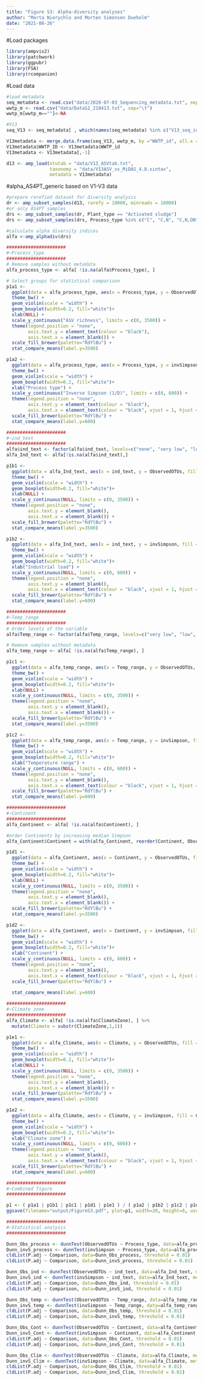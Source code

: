 ```yaml
---
title: "Figure S3: Alpha-diversity analyses"
author: "Marta Nierychlo and Morten Simonsen Dueholm"
date: "2021-08-26"
---
```


#Load packages
```r
library(ampvis2)
library(patchwork)
library(ggpubr)
library(FSA)
library(rcompanion)
```

#Load data
```r
#load metadata
seq_metadata <- read.csv("data/2020-07-03_Sequencing_metadata.txt", sep="\t")
wwtp_m <- read.csv("data/DataS1_210413.txt", sep="\t")
wwtp_m[wwtp_m==""]<-NA

#V13
seq_V13 <- seq_metadata[ , which(names(seq_metadata) %in% c("V13_seq_id","WWTP_id"))]

V13metadata <- merge.data.frame(seq_V13, wwtp_m, by ="WWTP_id", all.x = TRUE)
V13metadata$WWTP_ID <- V13metadata$WWTP_id
V13metadata <- V13metadata[,-1]

d13 <- amp_load(otutab = "data/V13_ASVtab.txt", 
                taxonomy = "data/V13ASV_vs_MiDAS_4.8.sintax",
                metadata = V13metadata)
```


#alpha_AS4PT_generic based on V1-V3 data
```r
#prepare rarefied dataset for diversity analysis
dr <- amp_subset_samples(d13, rarefy = 10000, minreads = 10000)
#or only AS4PT samples
drs <- amp_subset_samples(dr, Plant_type == "Activated sludge")
drs <- amp_subset_samples(drs, Process_type %in% c("C", "C,N", "C,N,DN", "C,N,DN,P"))

#calculate alpha diversity indices
alfa <-amp_alphadiv(drs)

######################
#~Process_type
######################
# Remove samples without metadata
alfa_process_type <- alfa[ !is.na(alfa$Process_type), ]

# Select groups for statistical comparison
p1a1 <- 
  ggplot(data = alfa_process_type, aes(x = Process_type, y = ObservedOTUs, fill = Process_type))+
  theme_bw() +
  geom_violin(scale = "width") +
  geom_boxplot(width=0.2, fill="white")+
  xlab(NULL) +
  scale_y_continuous("ASV richness", limits = c(0, 3500)) +
  theme(legend.position = "none",
        axis.text.y = element_text(colour = "black"), 
        axis.text.x = element_blank()) +
  scale_fill_brewer(palette="RdYlBu") +
  stat_compare_means(label.y=3500)

p1a2 <- 
  ggplot(data = alfa_process_type, aes(x = Process_type, y = invSimpson, fill = Process_type))+
  theme_bw() +
  geom_violin(scale = "width") +
  geom_boxplot(width=0.2, fill="white")+
  xlab("Process type") +
  scale_y_continuous("Inverse Simpson (1/D)", limits = c(0, 600)) +
  theme(legend.position = "none",
        axis.text.y = element_text(colour = "black"), 
        axis.text.x = element_text(colour = "black", vjust = 1, hjust = 1, angle = 45)) +
  scale_fill_brewer(palette="RdYlBu") +
  stat_compare_means(label.y=600) 

######################
#~ind_text
######################
alfa$ind_text <- factor(alfa$ind_text, levels=c("none", "very low", "low", "medium", "high", "all"))
alfa_Ind_text <- alfa[!is.na(alfa$ind_text),]

p1b1 <- 
  ggplot(data = alfa_Ind_text, aes(x = ind_text, y = ObservedOTUs, fill = ind_text))+
  theme_bw() +
  geom_violin(scale = "width") +
  geom_boxplot(width=0.2, fill="white")+
  xlab(NULL) +
  scale_y_continuous(NULL, limits = c(0, 3500)) +
  theme(legend.position = "none",
        axis.text.y = element_blank(), 
        axis.text.x = element_blank()) +
  scale_fill_brewer(palette="RdYlBu") +
  stat_compare_means(label.y=3500)

p1b2 <- 
  ggplot(data = alfa_Ind_text, aes(x = ind_text, y = invSimpson, fill = ind_text))+
  theme_bw() +
  geom_violin(scale = "width") +
  geom_boxplot(width=0.2, fill="white")+
  xlab("Industrial load") +
  scale_y_continuous(NULL, limits = c(0, 600)) +
  theme(legend.position = "none",
        axis.text.y = element_blank(), 
        axis.text.x = element_text(colour = "black", vjust = 1, hjust = 1, angle = 45)) +
  scale_fill_brewer(palette="RdYlBu") +
  stat_compare_means(label.y=600) 

######################
#~Temp_range
######################
# Order levels of the variable
alfa$Temp_range <- factor(alfa$Temp_range, levels=c("very low", "low", "moderate", "high", "very high", "extremely high"))

# Remove samples without metadata
alfa_temp_range <- alfa[ !is.na(alfa$Temp_range), ]

p1c1 <- 
  ggplot(data = alfa_temp_range, aes(x = Temp_range, y = ObservedOTUs, fill = Temp_range))+
  theme_bw() +
  geom_violin(scale = "width") +
  geom_boxplot(width=0.2, fill="white")+
  xlab(NULL) +
  scale_y_continuous(NULL, limits = c(0, 3500)) +
  theme(legend.position = "none",
        axis.text.y = element_blank(),
        axis.text.x = element_blank()) +
  scale_fill_brewer(palette="RdYlBu") +
  stat_compare_means(label.y=3500)

p1c2 <- 
  ggplot(data = alfa_temp_range, aes(x = Temp_range, y = invSimpson, fill = Temp_range))+
  theme_bw() +
  geom_violin(scale = "width") +
  geom_boxplot(width=0.2, fill="white")+
  xlab("Temperature range") +
  scale_y_continuous(NULL, limits = c(0, 600)) +
  theme(legend.position = "none",
        axis.text.y = element_blank(), 
        axis.text.x = element_text(colour = "black", vjust = 1, hjust = 1, angle = 45)) +
  scale_fill_brewer(palette="RdYlBu") +
  stat_compare_means(label.y=600) 

######################
#~Continent
######################
alfa_Continent <- alfa[ !is.na(alfa$Continent), ]

#order Continents by increasing median Simpson
alfa_Continent$Continent = with(alfa_Continent, reorder(Continent, ObservedOTUs, median))

p1d1 <- 
  ggplot(data = alfa_Continent, aes(x = Continent, y = ObservedOTUs, fill = Continent))+
  theme_bw() +
  geom_violin(scale = "width") +
  geom_boxplot(width=0.2, fill="white")+
  xlab(NULL) +
  scale_y_continuous(NULL, limits = c(0, 3500)) +
  theme(legend.position = "none",
        axis.text.y = element_blank(), 
        axis.text.x = element_blank()) +
  scale_fill_brewer(palette="RdYlBu") +
  stat_compare_means(label.y=3500)

p1d2 <- 
  ggplot(data = alfa_Continent, aes(x = Continent, y = invSimpson, fill = Continent))+
  theme_bw() +
  geom_violin(scale = "width") +
  geom_boxplot(width=0.2, fill="white")+
  xlab("Continent") +
  scale_y_continuous(NULL, limits = c(0, 600)) +
  theme(legend.position = "none",
        axis.text.y = element_blank(), 
        axis.text.x = element_text(colour = "black", vjust = 1, hjust = 1, angle = 45)) +
  scale_fill_brewer(palette="RdYlBu") +
  
  stat_compare_means(label.y=600) 

######################
#~Climate zone
######################
alfa_Climate <- alfa[ !is.na(alfa$ClimateZone), ] %>%
  mutate(Climate = substr(ClimateZone,1,1))

p1e1 <- 
  ggplot(data = alfa_Climate, aes(x = Climate, y = ObservedOTUs, fill = Climate))+
  theme_bw() +
  geom_violin(scale = "width") +
  geom_boxplot(width=0.2, fill="white")+
  xlab(NULL) +
  scale_y_continuous(NULL, limits = c(0, 3500)) +
  theme(legend.position = "none",
        axis.text.y = element_blank(), 
        axis.text.x = element_blank()) +
  scale_fill_brewer(palette="RdYlBu") +
  stat_compare_means(label.y=3500)

p1e2 <- 
  ggplot(data = alfa_Climate, aes(x = Climate, y = invSimpson, fill = Climate))+
  theme_bw() +
  geom_violin(scale = "width") +
  geom_boxplot(width=0.2, fill="white")+
  xlab("Climate zone") +
  scale_y_continuous(NULL, limits = c(0, 600)) +
  theme(legend.position = "none",
        axis.text.y = element_blank(), 
        axis.text.x = element_text(colour = "black", vjust = 1, hjust = 1, angle = 45)) +
  scale_fill_brewer(palette="RdYlBu") +
  stat_compare_means(label.y=600) 

######################
#~Combined figure
######################

p1 <- ( p1a1 | p1b1 | p1c1 | p1d1 | p1e1 ) / ( p1a2 | p1b2 | p1c2 | p1d2 | p1e2 )
ggsave(filename="output/FigureS3.pdf", plot=p1, width=20, height=8, useDingbats=FALSE, limitsize=FALSE)

######################
#~Statistical analysis
######################

Dunn_Obs_process <- dunnTest(ObservedOTUs ~ Process_type, data=alfa_process_type, method="bonferroni")$res
Dunn_invS_process <- dunnTest(invSimpson ~ Process_type, data=alfa_process_type, method="bonferroni")$res 
cldList(P.adj ~ Comparison, data=Dunn_Obs_process, threshold = 0.01)
cldList(P.adj ~ Comparison, data=Dunn_invS_process, threshold = 0.01)

Dunn_Obs_ind <- dunnTest(ObservedOTUs ~ ind_text, data=alfa_Ind_text, method="bonferroni")$res
Dunn_invS_ind <- dunnTest(invSimpson ~ ind_text, data=alfa_Ind_text, method="bonferroni")$res 
cldList(P.adj ~ Comparison, data=Dunn_Obs_ind, threshold = 0.01)
cldList(P.adj ~ Comparison, data=Dunn_invS_ind, threshold = 0.01)

Dunn_Obs_temp <- dunnTest(ObservedOTUs ~ Temp_range, data=alfa_temp_range, method="bonferroni")$res
Dunn_invS_temp <- dunnTest(invSimpson ~ Temp_range, data=alfa_temp_range, method="bonferroni")$res 
cldList(P.adj ~ Comparison, data=Dunn_Obs_temp, threshold = 0.01)
cldList(P.adj ~ Comparison, data=Dunn_invS_temp, threshold = 0.01)

Dunn_Obs_Cont <- dunnTest(ObservedOTUs ~ Continent, data=alfa_Continent, method="bonferroni")$res
Dunn_invS_Cont <- dunnTest(invSimpson ~ Continent, data=alfa_Continent, method="bonferroni")$res
cldList(P.adj ~ Comparison, data=Dunn_Obs_Cont, threshold = 0.01)
cldList(P.adj ~ Comparison, data=Dunn_invS_Cont, threshold = 0.01)

Dunn_Obs_Clim <- dunnTest(ObservedOTUs ~ Climate, data=alfa_Climate, method="bonferroni")$res
Dunn_invS_Clim <- dunnTest(invSimpson ~ Climate, data=alfa_Climate, method="bonferroni")$res
cldList(P.adj ~ Comparison, data=Dunn_Obs_Clim, threshold = 0.01)
cldList(P.adj ~ Comparison, data=Dunn_invS_Clim, threshold = 0.01)

```
